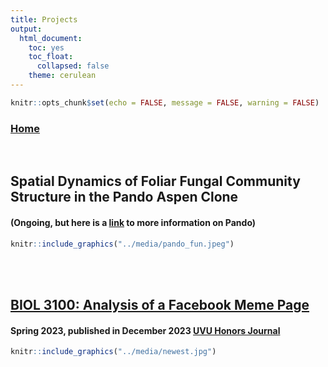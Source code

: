 ```yaml
---
title: Projects
output:
  html_document:
    toc: yes
    toc_float:
      collapsed: false
    theme: cerulean
---
```


```r
knitr::opts_chunk$set(echo = FALSE, message = FALSE, warning = FALSE)
```
### [Home](https://amaceituna.github.io/)
<br>

## Spatial Dynamics of Foliar Fungal Community Structure in the Pando Aspen Clone
#### (Ongoing, but here is a [link](https://www.friendsofpando.org/) to more information on Pando)
```r
knitr::include_graphics("../media/pando_fun.jpeg")
```
<br>
<br>

## [BIOL 3100: Analysis of a Facebook Meme Page](https://amaceituna.github.io/projects/biol_3100)
#### Spring 2023, published in December 2023 [UVU Honors Journal](https://www.uvu.edu/untold/wings/philosophy.html)
```r
knitr::include_graphics("../media/newest.jpg")
```


